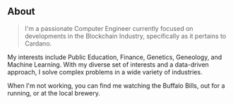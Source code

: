 ## About

> I'm a passionate Computer Engineer currently focused on developments in the Blockchain Industry, specifically as it pertains to Cardano.

My interests include Public Education, Finance, Genetics, Geneology, and Machine Learning. With my diverse set of interests and a data-driven approach, I solve complex problems in a wide variety of industries.

When I'm not working, you can find me watching the Buffalo Bills, out for a running, or at the local brewery.
